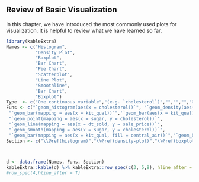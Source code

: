 ## Review of Basic Visualization {#review-basic-visualization}

In this chapter, we have introduced the most commonly used plots for visualization. It is helpful to review what we have learned so far. 

```r
library(kableExtra)
Names <- c("Histogram",
           "Density Plot",
           "Boxplot",
           "Bar Chart",
           "Pie Chart",
           "Scatterplot",
           "Line Plot",
           "Smoothline",
           "Bar Chart",
           "Boxplot")
Type  <- c("One continuous variable","(e.g. `cholesterol`)","","","","One discrete variable","(e.g. `kit_qual`)", "Two continuous variables", "(e.g. `sugar` and `cholesterol`)", "","Two discrete variables", "(e.g. `kit_qual` and `heat_qual`)", "One continous varialbe and one discrete variable")
Funs <- c("`geom_histogram(aes(x = cholesterol))`", "`geom_density(aes(x = cholesterol))`", '`geom_boxplot(aes(x = "", y = sale_price))`',
 "`geom_bar(mapping = aes(x = kit_qual))`",'`geom_bar(aes(x = kit_qual), stat = "identity") + coord_polar("y")` ',
 "`geom_point(mapping = aes(x = sugar, y = cholesterol))`",
 "`geom_line(mapping = aes(x = dt_sold, y = sale_price))`",
 "`geom_smooth(mapping = aes(x = sugar, y = cholesterol))`",
 "`geom_bar(mapping = aes(x = kit_qual, fill = central_air))`","`geom_boxplot(aes(x = kit_qual, y = sale_price))`")
Section <- c("\\@ref(histogram)","\\@ref(density-plot)","\\@ref(boxplots)","\\@ref(intro-bar-chart)","\\@ref(pie-charts)","\\@ref(scatterplot)","\\@ref(line-plot)","\\@ref(smoothline)","\\@ref(bar-aes)","\\@ref(boxplot-2)")



d <- data.frame(Names, Funs, Section)
kableExtra::kable(d) %>% kableExtra::row_spec(c(3, 5,8), hline_after = T)%>%kableExtra::pack_rows("One continuous variable (e.g. `cholesterol` or `sale_price`)", 1, 3,background = "orange")%>%pack_rows("One discrete variable (e.g. `kit_qual`)", 4, 5,background = "orange")%>%pack_rows("Two continuous variables (e.g. `sugar` and `cholesterol`)", 6, 8,background = "orange")%>%pack_rows("Two discrete variables (e.g. `kit_qual` and `central_air`):", 9, 9,background = "orange")%>%pack_rows("One continuous variable and one discrete variable (e.g. `kit_qual` and `sale_price`):", 10, 10,background = "orange")
#row_spec(4,hline_after = T)
```


